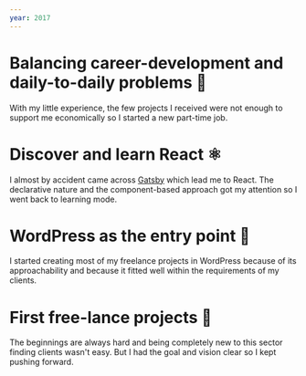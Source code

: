 ```yaml
---
year: 2017
---
```


# Balancing career-development and daily-to-daily problems 💸

With my little experience, the few projects I received were not enough to support me economically so I started a new part-time job.

# Discover and learn React ⚛️

I almost by accident came across [Gatsby](https://github.com/gatsbyjs/gatsby) which lead me to React. The declarative nature and the component-based approach got my attention so I went back to learning mode.

# WordPress as the entry point 💾

I started creating most of my freelance projects in WordPress because of its approachability and because it fitted well within the requirements of my clients.

# First free-lance projects 🎉

The beginnings are always hard and being completely new to this sector finding clients wasn't easy. But I had the goal and vision clear so I kept pushing forward.
